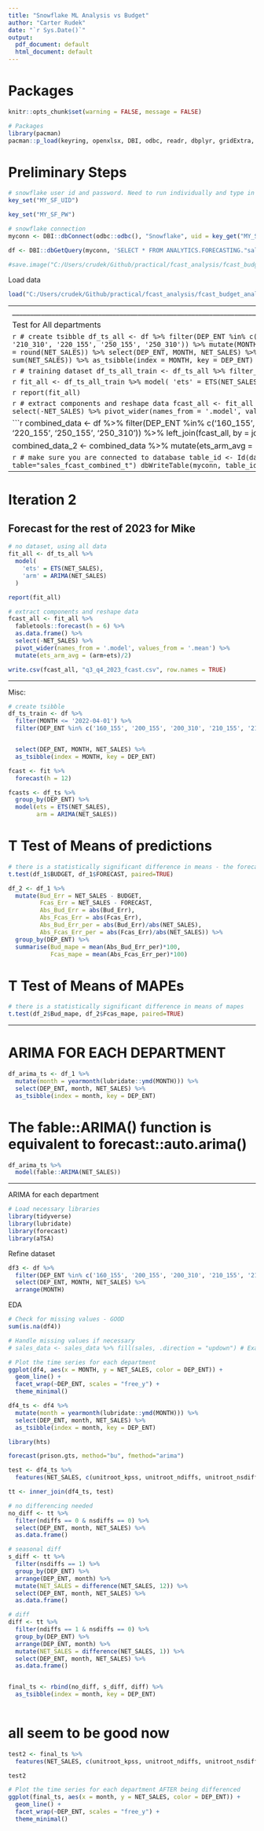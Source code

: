 ---
title: "Snowflake ML Analysis vs Budget"
author: "Carter Rudek"
date: "`r Sys.Date()`"
output:
  pdf_document: default
  html_document: default
---

# Packages

```{r Setup, Packages and Environment, include=FALSE}
knitr::opts_chunk$set(warning = FALSE, message = FALSE) 

# Packages
library(pacman)
pacman::p_load(keyring, openxlsx, DBI, odbc, readr, dbplyr, gridExtra, slider, GGally, seasonal, fpp3, htmltools, devtools, feasts, tidyverse, lubridate, MLmetrics, blscrapeR, scales, ggrepel)

```


# Preliminary Steps

```{r Snowflake}
# snowflake user id and password. Need to run individually and type in textbox.
key_set("MY_SF_UID")
```

```{r Snowflake}
key_set("MY_SF_PW")
```

```{r Connection}
# snowflake connection
myconn <- DBI::dbConnect(odbc::odbc(), "Snowflake", uid = key_get("MY_SF_UID"), pwd = key_get("MY_SF_PW"))
```


```{r query}
df <- DBI::dbGetQuery(myconn, 'SELECT * FROM ANALYTICS.FORECASTING."sales_fcast_combined_v"')

#save.image("C:/Users/crudek/Github/practical/fcast_analysis/fcast_budget_analysis/after_query_workspace.RData")
```

Load data

```{r}
load("C:/Users/crudek/Github/practical/fcast_analysis/fcast_budget_analysis/after_query_workspace.RData")
```

----------------------------------------------------------------------------------------------------------------------------------------------------
______________________________________________________________________________________________________________________________________

Test for All departments


```{r}
# create tsibble
df_ts_all <- df %>%
  filter(DEP_ENT %in% c('160_155', '200_155', '200_310', '210_155', '210_165', '210_310', '220_155', '250_155', '250_310')) %>%
  mutate(MONTH = yearmonth(lubridate::ymd(MONTH))) %>%
  mutate(NET_SALES = round(NET_SALES)) %>%
  select(DEP_ENT, MONTH, NET_SALES) %>%
  group_by(DEP_ENT, MONTH) %>%
  summarise(NET_SALES = sum(NET_SALES)) %>%
  as_tsibble(index = MONTH, key = DEP_ENT)
```


```{r}
# training dataset
df_ts_all_train <- df_ts_all %>%
  filter_index(.~"2022 April")
```


```{r}
fit_all <- df_ts_all_train %>%
  model(
    'ets' = ETS(NET_SALES),
    'arm' = ARIMA(NET_SALES)
  )
```


```{r}
report(fit_all)
```


```{r}
# extract components and reshape data 
fcast_all <- fit_all %>%
  fabletools::forecast(h = 14) %>%
  as.data.frame() %>%
  select(-NET_SALES) %>%
  pivot_wider(names_from = '.model', values_from = '.mean')
```


```{r}
combined_data <- df %>%
  filter(DEP_ENT %in% c('160_155', '200_155', '200_310', '210_155', '210_165', '210_310', '220_155', '250_155', '250_310')) %>%
  left_join(fcast_all, by = join_by(DEP_ENT, MONTH)) 

combined_data_2 <- combined_data %>%
  mutate(ets_arm_avg = (arm+ets)/2)
```


```{r}
# make sure you are connected to database
table_id <- Id(database="ANALYTICS", schema="FORECASTING", table="sales_fcast_combined_t")
dbWriteTable(myconn, table_id, combined_data_2, append = F, overwrite = T, verbose = T)
```



-----------------------------------------------------------------------------------------------------------------------------------------------------

# Iteration 2
## Forecast for the rest of 2023 for Mike


```{r}
# no dataset, using all data
fit_all <- df_ts_all %>%
  model(
    'ets' = ETS(NET_SALES),
    'arm' = ARIMA(NET_SALES)
  )
```


```{r}
report(fit_all)
```


```{r}
# extract components and reshape data 
fcast_all <- fit_all %>%
  fabletools::forecast(h = 6) %>%
  as.data.frame() %>%
  select(-NET_SALES) %>%
  pivot_wider(names_from = '.model', values_from = '.mean') %>%
  mutate(ets_arm_avg = (arm+ets)/2)
```



```{r}
write.csv(fcast_all, "q3_q4_2023_fcast.csv", row.names = TRUE)
```





__________________________________________________________________________________________________________________________

Misc:



```{r}
# create tsibble
df_ts_train <- df %>%
  filter(MONTH <= '2022-04-01') %>%
  filter(DEP_ENT %in% c('160_155', '200_155', '200_310', '210_155', '210_165', '210_310', '220_155', '250_155', '250_310')) %>%


  select(DEP_ENT, MONTH, NET_SALES) %>%
  as_tsibble(index = MONTH, key = DEP_ENT)
```


```{r}
fcast <- fit %>% 
  forecast(h = 12)
```


```{r}
fcasts <- df_ts %>%
  group_by(DEP_ENT) %>%
  model(ets = ETS(NET_SALES),
        arm = ARIMA(NET_SALES))
```



# T Test of Means of predictions

```{r}
# there is a statistically significant difference in means - the forecast generated is different than the budget
t.test(df_1$BUDGET, df_1$FORECAST, paired=TRUE)
```

```{r}
df_2 <- df_1 %>%
  mutate(Bud_Err = NET_SALES - BUDGET, 
         Fcas_Err = NET_SALES - FORECAST,
         Abs_Bud_Err = abs(Bud_Err),
         Abs_Fcas_Err = abs(Fcas_Err),
         Abs_Bud_Err_per = abs(Bud_Err)/abs(NET_SALES),
         Abs_Fcas_Err_per = abs(Fcas_Err)/abs(NET_SALES)) %>%
  group_by(DEP_ENT) %>%
  summarise(Bud_mape = mean(Abs_Bud_Err_per)*100,
            Fcas_mape = mean(Abs_Fcas_Err_per)*100)
```

# T Test of Means of MAPEs

```{r}
# there is a statistically significant difference in means of mapes
t.test(df_2$Bud_mape, df_2$Fcas_mape, paired=TRUE)
```


----------------------------------------------------------------------------------------------------------------------------------------------------


# ARIMA FOR EACH DEPARTMENT

```{r}
df_arima_ts <- df_1 %>%
  mutate(month = yearmonth(lubridate::ymd(MONTH))) %>%
  select(DEP_ENT, month, NET_SALES) %>%
  as_tsibble(index = month, key = DEP_ENT)
```

# The fable::ARIMA() function is equivalent to forecast::auto.arima()

```{r}
df_arima_ts %>%
  model(fable::ARIMA(NET_SALES))
```






------------------------------------------------------------------------------------------------------------------------------------------------

ARIMA for each department

```{r}
# Load necessary libraries
library(tidyverse)
library(lubridate)
library(forecast)
library(aTSA)
```

Refine dataset

```{r}
df3 <- df %>%
  filter(DEP_ENT %in% c('160_155', '200_155', '200_310', '210_155', '210_165', '210_310', '220_155', '250_155', '250_310')) %>%
  select(DEP_ENT, MONTH, NET_SALES) %>%
  arrange(MONTH)
```


EDA

```{r}
# Check for missing values - GOOD
sum(is.na(df4))

# Handle missing values if necessary
# sales_data <- sales_data %>% fill(sales, .direction = "updown") # Example of filling missing values using the 'fill' function from 'tidyr' package

# Plot the time series for each department
ggplot(df4, aes(x = MONTH, y = NET_SALES, color = DEP_ENT)) +
  geom_line() +
  facet_wrap(~DEP_ENT, scales = "free_y") +
  theme_minimal()
```

```{r}
df4_ts <- df4 %>%
  mutate(month = yearmonth(lubridate::ymd(MONTH))) %>%
  select(DEP_ENT, month, NET_SALES) %>%
  as_tsibble(index = month, key = DEP_ENT)
```


```{r}
library(hts)
```


```{r}
forecast(prison.gts, method="bu", fmethod="arima")
```

























```{r}
test <- df4_ts %>% 
  features(NET_SALES, c(unitroot_kpss, unitroot_ndiffs, unitroot_nsdiffs))
```


```{r}
tt <- inner_join(df4_ts, test)
```

```{r}
# no differencing needed
no_diff <- tt %>%
  filter(ndiffs == 0 & nsdiffs == 0) %>%
  select(DEP_ENT, month, NET_SALES) %>%
  as.data.frame()

# seasonal diff
s_diff <- tt %>%
  filter(nsdiffs == 1) %>%
  group_by(DEP_ENT) %>%
  arrange(DEP_ENT, month) %>%
  mutate(NET_SALES = difference(NET_SALES, 12)) %>%
  select(DEP_ENT, month, NET_SALES) %>%
  as.data.frame()

# diff
diff <- tt %>%
  filter(ndiffs == 1 & nsdiffs == 0) %>%
  group_by(DEP_ENT) %>%
  arrange(DEP_ENT, month) %>%
  mutate(NET_SALES = difference(NET_SALES, 1)) %>%
  select(DEP_ENT, month, NET_SALES) %>%
  as.data.frame() 


final_ts <- rbind(no_diff, s_diff, diff) %>%
  as_tsibble(index = month, key = DEP_ENT)
  

```



# all seem to be good now

```{r}
test2 <- final_ts %>% 
  features(NET_SALES, c(unitroot_kpss, unitroot_ndiffs, unitroot_nsdiffs))

test2
```


```{r}
# Plot the time series for each department AFTER being differenced
ggplot(final_ts, aes(x = month, y = NET_SALES, color = DEP_ENT)) +
  geom_line() +
  facet_wrap(~DEP_ENT, scales = "free_y") +
  theme_minimal()
```






















